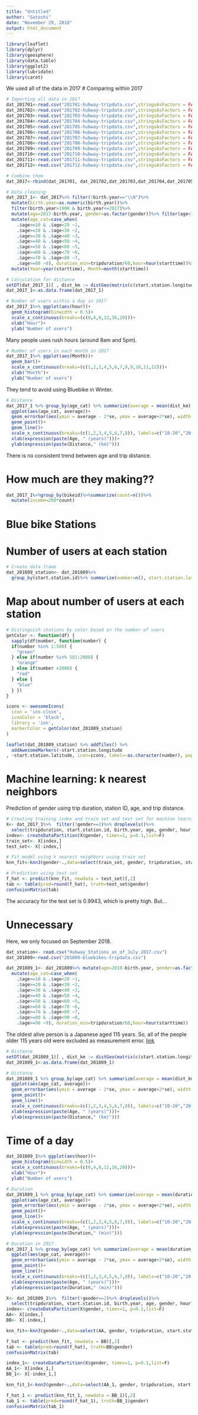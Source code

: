 ```yaml
---
title: "Untitled"
author: "Satoshi"
date: "November 29, 2018"
output: html_document
---
```


```r
library(leaflet)
library(dplyr)
library(geosphere)
library(data.table)
library(ggplot2)
library(lubridate)
library(caret)
```

We used all of the data in 2017
# Comparing within 2017
```r
# Importing all data in 2017
dat_201701<-read.csv("201701-hubway-tripdata.csv",stringsAsFactors = FALSE)
dat_201702<-read.csv("201702-hubway-tripdata.csv",stringsAsFactors = FALSE)
dat_201703<-read.csv("201703-hubway-tripdata.csv",stringsAsFactors = FALSE)
dat_201704<-read.csv("201704-hubway-tripdata.csv",stringsAsFactors = FALSE)
dat_201705<-read.csv("201705-hubway-tripdata.csv",stringsAsFactors = FALSE)
dat_201706<-read.csv("201706-hubway-tripdata.csv",stringsAsFactors = FALSE)
dat_201707<-read.csv("201707-hubway-tripdata.csv",stringsAsFactors = FALSE)
dat_201708<-read.csv("201708-hubway-tripdata.csv",stringsAsFactors = FALSE)
dat_201709<-read.csv("201709-hubway-tripdata.csv",stringsAsFactors = FALSE)
dat_201710<-read.csv("201710-hubway-tripdata.csv",stringsAsFactors = FALSE)
dat_201711<-read.csv("201711-hubway-tripdata.csv",stringsAsFactors = FALSE)
dat_201712<-read.csv("201712-hubway-tripdata.csv",stringsAsFactors = FALSE)

# Combine them
dat_2017<-rbind(dat_201701, dat_201702,dat_201703,dat_201704,dat_201705,dat_201706,dat_201707,dat_201708,dat_201709,dat_201710,dat_201711,dat_201712)

# Data cleaning
dat_2017_1<- dat_2017%>% filter(!birth.year=="\\N")%>%
  mutate(birth.year=as.numeric(birth.year))%>%
  filter(birth.year>1900 & birth.year<=2017)%>%
  mutate(age=2017-birth.year, gender=as.factor(gender))%>% filter(age<115)%>%
  mutate(age_cat=case_when(
    .$age>=10 & .$age<20 ~1,
    .$age>=20 & .$age<30 ~2,
    .$age>=30 & .$age<40 ~3,
    .$age>=40 & .$age<50 ~4,
    .$age>=50 & .$age<60 ~5,
    .$age>=60 & .$age<70 ~6,
    .$age>=70 & .$age<80 ~7,
    .$age>=80 ~8), duration_min=tripduration/60,hour=hour(starttime))%>%
  mutate(Year=year(starttime), Month=month(starttime))

# Calculation for distance
setDT(dat_2017_1)[ , dist_km := distGeo(matrix(c(start.station.longitude, start.station.latitude), ncol = 2),matrix(c(end.station.longitude, end.station.latitude), ncol = 2))/1000]
dat_2017_1<-as.data.frame(dat_2017_1)
```

```r
# Number of users within a day in 2017
dat_2017_1%>% ggplot(aes(hour))+
  geom_histogram(binwidth = 0.5)+
  scale_x_continuous(breaks=(c(0,4,8,12,16,20)))+
  xlab("Hour")+
  ylab("Number of users")
```
Many people uses rush hours (around 8am and 5pm).


```r
# Number of users in each month in 2017
dat_2017_1%>% ggplot(aes(Month))+
  geom_bar()+
  scale_x_continuous(breaks=(c(1,2,3,4,5,6,7,8,9,10,11,12)))+
  xlab("Month")+
  ylab("Number of users")
```
They tend to avoid using Bluebike in Winter. 

```r
# Distance
dat_2017_1 %>% group_by(age_cat) %>% summarize(average = mean(dist_km), se=sd(dist_km)/sqrt(n())) %>% 
  ggplot(aes(age_cat, average))+ 
  geom_errorbar(aes(ymin = average - 2*se, ymax = average+2*se), width = 0.25)+
  geom_point()+
  geom_line()+
  scale_x_continuous(breaks=(c(1,2,3,4,5,6,7,8)), labels=c("10-20","20-30","30-40","40-50","50-60","60-70","70-80","80-"))+
  xlab(expression(paste(Age, " (years)")))+
  ylab(expression(paste(Distance," (km)")))
```
There is no consistent trend between age and trip distance.


# How much are they making??
```r
dat_2017_1%>%group_by(bikeid)%>%summarize(count=n())%>%
  mutate(income=200*count)
```


# Blue bike Stations
# Number of users at each station
```r
# Create data frame
dat_201809_station<- dat_201809%>% 
  group_by(start.station.id)%>% summarize(number=n(), start.station.latitude=first(start.station.latitude), start.station.longitude=first(start.station.longitude),start.station.name=first(start.station.name))
```
# Map about number of users at each station 
```r
# Distinguish stations by color based on the number of users
getColor <- function(df) {
  sapply(df$number, function(number) {
  if(number %in% 1:500) {
    "green"
  } else if(number %in% 501:2000) {
    "orange"
  } else if(number >2000) {
    "red"
  } else {
    "blue"
  } })
}

icons <- awesomeIcons(
  icon = 'ios-close',
  iconColor = 'black',
  library = 'ion',
  markerColor = getColor(dat_201809_station)
)

leaflet(dat_201809_station) %>% addTiles() %>%
  addAwesomeMarkers(~start.station.longitude
, ~start.station.latitude, icon=icons, label=~as.character(number), popup = ~start.station.name)
```


# Machine learning: k nearest neighbors
Prediction of gender using trip duration, station ID, age, and trip distance.
```r
# Creating training index and train set and test set for machine learning.
X<- dat_2017_1%>%  filter(!gender==2)%>% droplevels()%>%
  select(tripduration, start.station.id, birth.year, age, gender, hour,dist_km)
index<- createDataPartition(X$gender, times=1, p=0.1,list=F)
train_set<- X[index,]
test_set<- X[-index,]

# Fit model using k nearest neighbors using train set
knn_fit<-knn3(gender~.,data=select(train_set, gender, tripduration, start.station.id, age, dist_km))

# Prediction using test set
f_hat <- predict(knn_fit, newdata = test_set)[,2]
tab <- table(pred=round(f_hat), truth=test_set$gender)
confusionMatrix(tab)
```

The accuracy for the test set is 0.9943, which is pretty high. But...




# Unnecessary
Here, we only focused on September 2018.
```r
dat_station<- read.csv("Hubway_Stations_as_of_July_2017.csv")
dat_201809<-read.csv("201809-bluebikes-tripdata.csv")

dat_201809_1<- dat_201809%>% mutate(age=2018-birth.year, gender=as.factor(gender))%>% filter(age<115)%>%
  mutate(age_cat=case_when(
    .$age>=10 & .$age<20 ~1,
    .$age>=20 & .$age<30 ~2,
    .$age>=30 & .$age<40 ~3,
    .$age>=40 & .$age<50 ~4,
    .$age>=50 & .$age<60 ~5,
    .$age>=60 & .$age<70 ~6,
    .$age>=70 & .$age<80 ~7,
    .$age>=80 & .$age<90 ~8,
    .$age>=90 ~9), duration_min=tripduration/60,hour=hour(starttime))
```
The oldest alive person is a Japanese aged 115 years. So, all of the people older 115 years old were excluded as measurement error.
[link](https://en.wikipedia.org/wiki/List_of_the_verified_oldest_people)

```r
# Distance
setDT(dat_201809_1)[ , dist_km := distGeo(matrix(c(start.station.longitude, start.station.latitude), ncol = 2),matrix(c(end.station.longitude, end.station.latitude), ncol = 2))/1000]
dat_201809_1<-as.data.frame(dat_201809_1)
```



```r
# Distance
dat_201809_1 %>% group_by(age_cat) %>% summarize(average = mean(dist_km), se=sd(dist_km)/sqrt(n())) %>% 
  ggplot(aes(age_cat, average))+ 
  geom_errorbar(aes(ymin = average - 2*se, ymax = average+2*se), width = 0.25)+
  geom_point()+
  geom_line()+
  scale_x_continuous(breaks=(c(1,2,3,4,5,6,7,8)), labels=c("10-20","20-30","30-40","40-50","50-60","60-70","70-80","80-"))+
  xlab(expression(paste(Age, " (years)")))+
  ylab(expression(paste(Distance," (km)")))
```


# Time of a day
```r
dat_201809_1%>% ggplot(aes(hour))+
  geom_histogram(binwidth = 0.5)+
  scale_x_continuous(breaks=(c(0,4,8,12,16,20)))+
  xlab("Hour")+
  ylab("Number of users")
```



```r
# Duration
dat_201809_1 %>% group_by(age_cat) %>% summarize(average = mean(duration_min), se=sd(duration_min)/sqrt(n())) %>% 
  ggplot(aes(age_cat, average))+ 
  geom_errorbar(aes(ymin = average - 2*se, ymax = average+2*se), width = 0.25)+
  geom_point()+
  geom_line()+
  scale_x_continuous(breaks=(c(1,2,3,4,5,6,7,8)), labels=c("10-20","20-30","30-40","40-50","50-60","60-70","70-80","80-"))+
  xlab(expression(paste(Age, " (years)")))+
  ylab(expression(paste(Duration," (min)")))
```

```r
# Duration in 2017
dat_2017_1 %>% group_by(age_cat) %>% summarize(average = mean(duration_min), se=sd(duration_min)/sqrt(n())) %>% 
  ggplot(aes(age_cat, average))+ 
  geom_errorbar(aes(ymin = average - 2*se, ymax = average+2*se), width = 0.25)+
  geom_point()+
  geom_line()+
  scale_x_continuous(breaks=(c(1,2,3,4,5,6,7,8)), labels=c("10-20","20-30","30-40","40-50","50-60","60-70","70-80","80-"))+
  xlab(expression(paste(Age, " (years)")))+
  ylab(expression(paste(Duration," (min)")))
```

```r
X<- dat_201809_1%>%  filter(!gender==2)%>% droplevels()%>%
  select(tripduration, start.station.id, birth.year, age, gender, hour)
index<- createDataPartition(X$gender, times=1, p=0.1,list=F)
AA<- X[index,]
BB<- X[-index,]

knn_fit<-knn3(gender~.,data=select(AA, gender, tripduration, start.station.id, birth.year, age))

f_hat <- predict(knn_fit, newdata = BB)[,2]
tab <- table(pred=round(f_hat), truth=BB$gender)
confusionMatrix(tab)
```

```r
index_1<- createDataPartition(X$gender, times=1, p=0.1,list=F)
AA_1<- X[index_1,]
BB_1<- X[-index_1,]

knn_fit_1<-knn3(gender~.,data=select(AA_1, gender, tripduration, start.station.id, age, hour))

f_hat_1 <- predict(knn_fit_1, newdata = BB_1)[,2]
tab_1 <- table(pred=round(f_hat_1), truth=BB_1$gender)
confusionMatrix(tab_1)
```